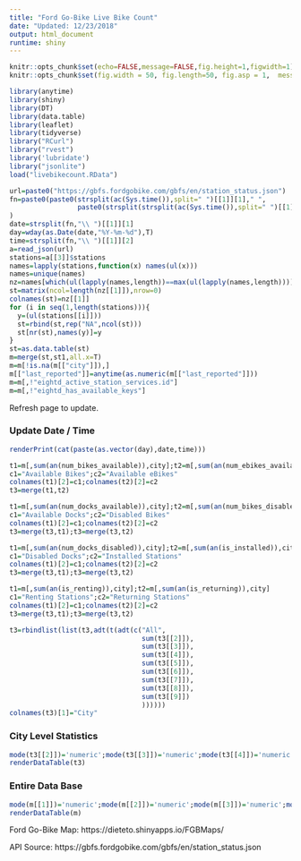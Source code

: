 ```yaml
---
title: "Ford Go-Bike Live Bike Count"
date: "Updated: 12/23/2018"
output: html_document
runtime: shiny
---
```


``` r
knitr::opts_chunk$set(echo=FALSE,message=FALSE,fig.height=1,figwidth=1)
knitr::opts_chunk$set(fig.width = 50, fig.length=50, fig.asp = 1,  message=FALSE)
```

``` r
library(anytime)
library(shiny)
library(DT)
library(data.table)
library(leaflet)
library(tidyverse)
library("RCurl")
library("rvest")
library('lubridate')
library("jsonlite")
load("livebikecount.RData")
```

```r
url=paste0("https://gbfs.fordgobike.com/gbfs/en/station_status.json")
fn=paste0(paste0(strsplit(ac(Sys.time()),split=" ")[[1]][1]," ",
                 paste0(strsplit(strsplit(ac(Sys.time()),split=" ")[[1]][2],split=":")[[1]],collapse="."),collapse=" ")
)
date=strsplit(fn,"\\ ")[[1]][1]
day=wday(as.Date(date,"%Y-%m-%d"),T)
time=strsplit(fn,"\\ ")[[1]][2]
a=read_json(url)
stations=a[[3]]$stations
names=lapply(stations,function(x) names(ul(x)))
names=unique(names)
nz=names[which(ul(lapply(names,length))==max(ul(lapply(names,length))))]
st=matrix(ncol=length(nz[[1]]),nrow=0)
colnames(st)=nz[[1]]
for (i in seq(1,length(stations))){
  y=(ul(stations[[i]]))
  st=rbind(st,rep("NA",ncol(st)))
  st[nr(st),names(y)]=y
}
st=as.data.table(st)
m=merge(st,st1,all.x=T)
m=m[!is.na(m[["city"]]),]
m[["last_reported"]]=anytime(as.numeric(m[["last_reported"]]))
m=m[,!"eightd_active_station_services.id"]
m=m[,!"eightd_has_available_keys"]
```

Refresh page to update.

### Update Date / Time
``` r
renderPrint(cat(paste(as.vector(day),date,time)))
```

``` r
t1=m[,sum(an(num_bikes_available)),city];t2=m[,sum(an(num_ebikes_available)),city]
c1="Available Bikes";c2="Available eBikes"
colnames(t1)[2]=c1;colnames(t2)[2]=c2
t3=merge(t1,t2)

t1=m[,sum(an(num_docks_available)),city];t2=m[,sum(an(num_bikes_disabled)),city]
c1="Available Docks";c2="Disabled Bikes"
colnames(t1)[2]=c1;colnames(t2)[2]=c2
t3=merge(t3,t1);t3=merge(t3,t2)

t1=m[,sum(an(num_docks_disabled)),city];t2=m[,sum(an(is_installed)),city]
c1="Disabled Docks";c2="Installed Stations"
colnames(t1)[2]=c1;colnames(t2)[2]=c2
t3=merge(t3,t1);t3=merge(t3,t2)

t1=m[,sum(an(is_renting)),city];t2=m[,sum(an(is_returning)),city]
c1="Renting Stations";c2="Returning Stations"
colnames(t1)[2]=c1;colnames(t2)[2]=c2
t3=merge(t3,t1);t3=merge(t3,t2)

t3=rbindlist(list(t3,adt(t(adt(c("All",
                                 sum(t3[[2]]),
                                 sum(t3[[3]]),
                                 sum(t3[[4]]),
                                 sum(t3[[5]]),
                                 sum(t3[[6]]),
                                 sum(t3[[7]]),
                                 sum(t3[[8]]),
                                 sum(t3[[9]])
                                 ))))))
colnames(t3)[1]="City"
```

### City Level Statistics
``` r
mode(t3[[2]])='numeric';mode(t3[[3]])='numeric';mode(t3[[4]])='numeric';mode(t3[[5]])='numeric';mode(t3[[6]])='numeric';mode(t3[[7]])='numeric';mode(t3[[8]])='numeric';mode(t3[[9]])='numeric'
renderDataTable(t3)
```

### Entire Data Base
``` r
mode(m[[1]])='numeric';mode(m[[2]])='numeric';mode(m[[3]])='numeric';mode(m[[4]])='numeric';mode(m[[5]])='numeric';mode(m[[6]])='numeric';mode(m[[7]])='numeric';mode(m[[8]])='numeric';mode(m[[9]])='numeric';mode(m[[13]])='numeric';mode(m[[14]])='numeric';mode(m[[15]])='numeric'
renderDataTable(m)
```


Ford Go-Bike Map: https://dieteto.shinyapps.io/FGBMaps/

API Source: https://gbfs.fordgobike.com/gbfs/en/station_status.json
